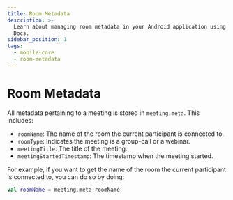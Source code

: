 ```yaml
---
title: Room Metadata
description: >-
  Learn about managing room metadata in your Android application using Dyte
  Docs.
sidebar_position: 1
tags:
  - mobile-core
  - room-metadata
---
```


# Room Metadata

All metadata pertaining to a meeting is stored in `meeting.meta`. This includes:

- `roomName`: The name of the room the current participant is connected to.
- `roomType`: Indicates the meeting is a group-call or a webinar.
- `meetingTitle`: The title of the meeting.
- `meetingStartedTimestamp`: The timestamp when the meeting started.

For example, if you want to get the name of the room the current participant is
connected to, you can do so by doing:

```kotlin
val roomName = meeting.meta.roomName
```

<head>
  <title>Android Core Room Metadata</title>
  <meta name="description" content="Learn about managing room metadata in your Android application using Dyte Docs."/>
</head>
